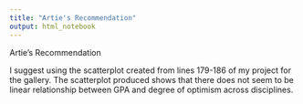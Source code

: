 ---
title: "Artie's Recommendation"
output: html_notebook
---
Artie's Recommendation
  
I suggest using the scatterplot created from lines 179-186 of my project for the gallery. The scatterplot produced shows that there does not seem to be linear relationship between GPA and degree of optimism across disciplines. 


